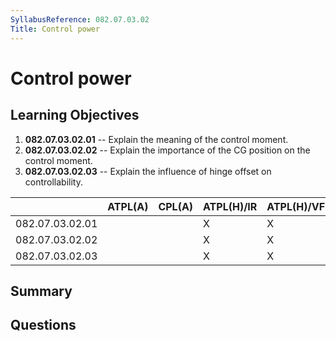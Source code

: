 ```yaml
---
SyllabusReference: 082.07.03.02
Title: Control power
---
```


# Control power

## Learning Objectives

1. **082.07.03.02.01** -- Explain the meaning of the control moment.
2. **082.07.03.02.02** -- Explain the importance of the CG position on the
   control moment.
3. **082.07.03.02.03** -- Explain the influence of hinge offset on
   controllability.

|                 | ATPL(A) | CPL(A) | ATPL(H)/IR | ATPL(H)/VFR | CPL(H) | IR  | CBIR(A) |
| --------------- | ------- | ------ | ---------- | ----------- | ------ | --- | ------- |
| 082.07.03.02.01 |         |        | X          | X           | X      |     |         |
| 082.07.03.02.02 |         |        | X          | X           | X      |     |         |
| 082.07.03.02.03 |         |        | X          | X           | X      |     |         |

## Summary

## Questions
